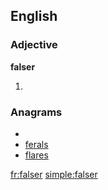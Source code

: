 ==English==

===Adjective===
'''falser'''

# {{comparative of|[[false]]}}

===Anagrams===
* {{alphagram|aeflrs}}
* [[ferals#English|ferals]]
* [[flares#English|flares]]


[[fr:falser]]
[[simple:falser]]